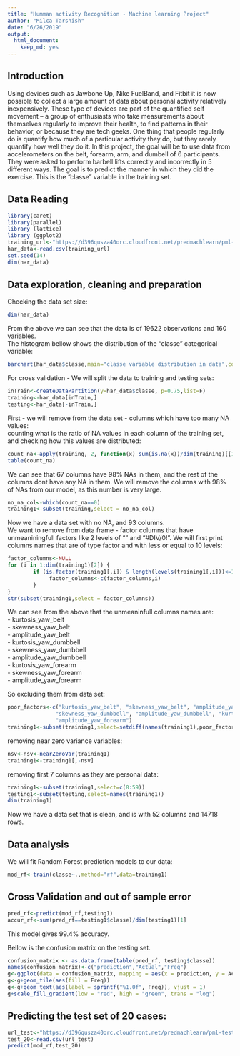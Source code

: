 ```yaml
---
title: "Humman activity Recognition - Machine learning Project"
author: "Milca Tarshish"
date: "6/26/2019"
output: 
  html_document: 
    keep_md: yes
---
```

## Introduction   
Using devices such as Jawbone Up, Nike FuelBand, and Fitbit it is now possible to collect a large amount of data about personal activity relatively inexpensively. These type of devices are part of the quantified self movement – a group of enthusiasts who take measurements about themselves regularly to improve their health, to find patterns in their behavior, or because they are tech geeks. One thing that people regularly do is quantify how much of a particular activity they do, but they rarely quantify how well they do it. In this project, the goal will be to use data from accelerometers on the belt, forearm, arm, and dumbell of 6 participants. They were asked to perform barbell lifts correctly and incorrectly in 5 different ways. The goal is to predict the manner in which they did the exercise. This is the "classe" variable in the training set.    

## Data Reading  
```r
library(caret)
library(parallel)
library (lattice)
library (ggplot2)
training_url<-"https://d396qusza40orc.cloudfront.net/predmachlearn/pml-training.csv"
har_data<-read.csv(training_url)
set.seed(14)
dim(har_data)
```

## Data exploration, cleaning and preparation     
Checking the data set size:  
```r
dim(har_data)
```
From the above we can see that the data is of 19622 observations and 160 variables.  
The histogram bellow shows the distribution of the "classe" categorical variable:  
```r
barchart(har_data$classe,main="classe variable distribution in data",col="purple",horizontal=F,xlab="classe")
```

For cross validation - We will split the data to training and testing sets:

```r
inTrain<-createDataPartition(y=har_data$classe, p=0.75,list=F)
training<-har_data[inTrain,]
testing<-har_data[-inTrain,]
```
First - we will remove from the data set - columns which have too many NA values:  
counting what is the ratio of NA values in each column of the training set, and checking how this values are distributed:  
```r
count_na<-apply(training, 2, function(x) sum(is.na(x))/dim(training)[[1]])
table(count_na)
```
We can see that 67 columns have 98% NAs in them, and the rest of the columns dont have any NA in them. We will remove the columns with 98% of NAs from our model, as this number is very large.   
```r
no_na_col<-which(count_na==0)
training1<-subset(training,select = no_na_col)
```
Now we have a data set with no NA, and 93 columns.   
We want to remove from data frame - factor columns that have unmeaniningfull factors like 2 levels of "" and "#DIV/0!". 
We will first print columns names that are of type factor and with less or equal to 10 levels:

```r
factor_columns<-NULL
for (i in 1:dim(training1)[2]) {
        if (is.factor(training1[,i]) & length(levels(training1[,i]))<=10) {
             factor_columns<-c(factor_columns,i)                
        }
}
str(subset(training1,select = factor_columns))
```

We can see from the above that the unmeaninfull columns names are:  
- kurtosis_yaw_belt        
- skewness_yaw_belt      
- amplitude_yaw_belt  
- kurtosis_yaw_dumbbell    
- skewness_yaw_dumbbell    
- amplitude_yaw_dumbbell   
- kurtosis_yaw_forearm  
- skewness_yaw_forearm   
- amplitude_yaw_forearm  

So excluding them from data set:

```r
poor_factors<-c("kurtosis_yaw_belt", "skewness_yaw_belt", "amplitude_yaw_belt" , "kurtosis_yaw_dumbbell",
               "skewness_yaw_dumbbell", "amplitude_yaw_dumbbell", "kurtosis_yaw_forearm", "skewness_yaw_forearm",
               "amplitude_yaw_forearm")
training1<-subset(training1,select=setdiff(names(training1),poor_factors))
```

removing near zero variance variables:   
```r
nsv<-nsv<-nearZeroVar(training1)
training1<-training1[,-nsv]

```

removing first 7 columns as they are personal data:  
```r
training1<-subset(training1,select=c(8:59))
testing1<-subset(testing,select=names(training1))
dim(training1) 
```
Now we have a data set that is clean, and is with 52 columns and 14718 rows.  

## Data analysis
We will fit Random Forest prediction models to our data:  

```r
mod_rf<-train(classe~.,method="rf",data=training1)
```

## Cross Validation and out of sample error  
```r
pred_rf<-predict(mod_rf,testing1)
accur_rf<-sum(pred_rf==testing1$classe)/dim(testing1)[1]
```

This model gives 99.4% accuracy.  

Bellow is the confusion matrix on the testing set.  
```r
confusion_matrix <- as.data.frame(table(pred_rf, testing$classe))
names(confusion_matrix)<-c("prediction","Actual","Freq")
g<-ggplot(data = confusion_matrix, mapping = aes(x = prediction, y = Actual))
g<-g+geom_tile(aes(fill = Freq))
g<-g+geom_text(aes(label = sprintf("%1.0f", Freq)), vjust = 1) 
g+scale_fill_gradient(low = "red", high = "green", trans = "log")
```

## Predicting the test set of 20 cases:

```r
url_test<-"https://d396qusza40orc.cloudfront.net/predmachlearn/pml-testing.csv"
test_20<-read.csv(url_test)
predict(mod_rf,test_20)
```